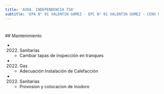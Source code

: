 ```yaml
---
title: 'AVDA. INDEPENDENCIA 758'
subtitle: 'EPA N° 01 VALENTIN GOMEZ - EPC N° 01 VALENTIN GOMEZ - CENS N° 36 - ESEA DANZA RAMICONE FOLKLORE N° 03'
---
```


#


 ## Mantenimiento

*  (2022) Sanitarias 
    + Cambiar tapas de inspección en tranques

*  (2022) Gas 
    + Adecuación Instalación de Calefacción

*  (2022) Sanitarias 
    + Provosion y colocacion de inodoro



